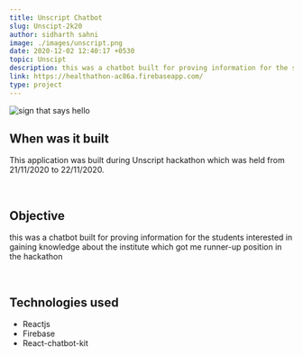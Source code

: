 ```yaml
---
title: Unscript Chatbot
slug: Unscipt-2k20
author: sidharth sahni
image: ./images/unscript.png
date: 2020-12-02 12:40:17 +0530
topic: Unscipt
description: this was a chatbot built for proving information for the students interested in gaining knowledge about the institute which got me runner-up position in the hackathon
link: https://healthathon-ac86a.firebaseapp.com/
type: project
---
```


![sign that says hello](./images/unscript.png)

## When was it built

This application was built during Unscript hackathon which was held from 21/11/2020 to 22/11/2020.

<br />

## Objective

this was a chatbot built for proving information for the students interested in gaining knowledge about the institute which got me runner-up position in the hackathon

<br />

## Technologies used

- Reactjs
- Firebase
- React-chatbot-kit

